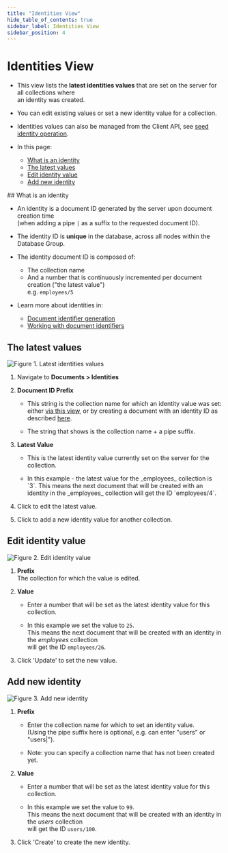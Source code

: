 ```yaml
---
title: "Identities View"
hide_table_of_contents: true
sidebar_label: Identities View
sidebar_position: 4
---
```



# Identities View
<Admonition type="note" title="Note">

* This view lists the __latest identities values__ that are set on the server for all collections where  
  an identity was created.

* You can edit existing values or set a new identity value for a collection.

* Identities values can also be managed from the Client API, see [seed identity operation](../../../client-api/operations/maintenance/identities/seed-identity.mdx).

* In this page:  
  * [What is an identity](../../../studio/database/documents/identities-view.mdx#what-is-an-identity)  
  * [The latest values](../../../studio/database/documents/identities-view.mdx#the-latest-values)  
  * [Edit identity value](../../../studio/database/documents/identities-view.mdx#edit-identity-value)  
  * [Add new identity](../../../studio/database/documents/identities-view.mdx#add-new-identity)  
</Admonition>
## What is an identity

* An identity is a document ID generated by the server upon document creation time  
  (when adding a pipe `|` as a suffix to the requested document ID).

* The identity ID is __unique__ in the database, across all nodes within the Database Group.

* The identity document ID is composed of:  
  * The collection name  
  * And a number that is continuously incremented per document creation ("the latest value")  
    e.g. `employees/5`

* Learn more about identities in:
  * [Document identifier generation](../../../server/kb/document-identifier-generation.mdx#strategy--3)
  * [Working with document identifiers](../../../client-api/document-identifiers/working-with-document-identifiers.mdx#identities)



## The latest values

![Figure 1. Latest identities values](./assets/identities-view-1.png)

1. Navigate to __Documents &gt; Identities__

2. __Document ID Prefix__  

   * This string is the collection name for which an identity value was set:  
     either [via this view](../../../studio/database/documents/identities-view.mdx#add-new-identity), 
     or by creating a document with an identity ID as described [here](../../../client-api/document-identifiers/working-with-document-identifiers.mdx#identities).  
   
   * The string that shows is the collection name + a pipe suffix.  

3. __Latest Value__  

   * This is the latest identity value currently set on the server for the collection.
   
   * <Admonition type="info" title="Info">
      In this example - the latest value for the _employees_ collection is `3`.  
      This means the next document that will be created with an identity in the _employees_ collection  
      will get the ID `employees/4`.
     </Admonition> 

4. Click to edit the latest value.

5. Click to add a new identity value for another collection.



## Edit identity value

![Figure 2. Edit identity value](./assets/identities-view-2.png)

1. __Prefix__  
   The collection for which the value is edited.

2. __Value__  

   * Enter a number that will be set as the latest identity value for this collection.

   * In this example we set the value to `25`.  
     This means the next document that will be created with an identity in the _employees_ collection  
     will get the ID `employees/26`.

3. Click 'Update' to set the new value.



## Add new identity

![Figure 3. Add new identity](./assets/identities-view-3.png)

1. __Prefix__  

   * Enter the collection name for which to set an identity value.  
     (Using the pipe suffix here is optional, e.g. can enter "users" or "users|").
   
   * Note: you can specify a collection name that has not been created yet.  

2. __Value__

    * Enter a number that will be set as the latest identity value for this collection.

    * In this example we set the value to `99`.  
      This means the next document that will be created with an identity in the _users_ collection  
      will get the ID `users/100`.

3. Click 'Create' to create the new identity.



